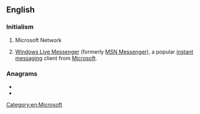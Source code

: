 ==English==

===Initialism===
{{rfc-header|Initialism}}
{{head|en|initialism}}

# {{lb|en|computing}} Microsoft Network
# {{lb|en|computing|informal}} [[w:Windows Live Messenger|Windows Live Messenger]] (formerly [[w:MSN Messenger|MSN Messenger]]), a popular [[instant messaging]] client from [[Microsoft]].

===Anagrams===
* {{l|en|NMS}}
* {{l|en|NSM}}

[[Category:en:Microsoft]]